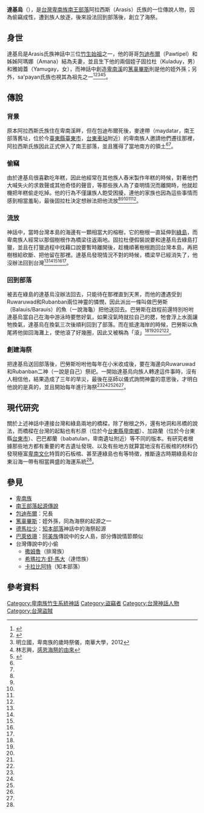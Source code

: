 '''達基烏'''（{{lang-pyu|Takio/Patakil/Takyu}}），是[[臺灣|台灣]][[卑南族|卑南族]][[南王部落|南王部落]]阿拉西斯（Arasis）氏族的一位傳說人物，因為偷竊成性，遭到族人放逐，後來設法回到部落後，創立了海祭。
==身世==
達基烏是Arasis氏族神話中三位[[南王部落起源傳說|竹生始祖]]之一，他的哥哥[[包迪布爾|包迪布爾]]（Pawtipel）和姊姊阿瑪娜（Amana）結為夫妻，並且生下他的兩個姪子固拉杜（Kuladuy，男）和雅姆蓋（Yamugay，女），而神話中創造[[卑南溪|卑南溪]]的[[篤辜畢斯|篤辜畢斯]]則是他的姪外孫；另外，sa'payan氏族也視其為祖先之一<ref name="番族慣習調查報告書第五卷排灣族．第二卷">{{cite book|date=2003-10-01|title=番族慣習調查報告書第二卷阿美族、卑南族|url=https://tm.ncl.edu.tw/article?u=022_004_00003743&lang=chn|publisher=中央研究院民族所|isbn=9789576717352|author=臺灣總督府臨時臺灣舊慣調查會}}</ref><ref name="卑南族神話與傳說">{{cite book|date=2003-09-01|title=卑南族神話與傳說|url=https://www.books.com.tw/products/0010232851|publisher=晨星|isbn=9574554775|author=達西烏拉彎‧畢馬}}</ref><ref name="卑南族的歲時祭儀">明立國，卑南族的歲時祭儀，南華大學，2012</ref><ref name="感恩海祭的由來">林志興，[https://www.dmtip.gov.tw/uploads/files/PDF/Puyuma%2012.pdf 感恩海祭的由來]</ref><ref name="卑南族一神話傳說">{{cite web|title=卑南族一神話傳說|url=https://www.dmtip.gov.tw/web/page/detail?l1=2&l2=61&l3=434&l4=448|accessdate=2017-07-06|work=臺灣原住民數位博物館}}</ref>。

==傳說==
===背景===
原本阿拉西斯氏族住在卑南溪畔，但在包迪布爾死後，麥達帶（maydatar，南王部落舊址，位於今[[臺東縣|臺東縣]][[臺東市|臺東市]]，[[臺東車站|台東車站]]附近）的卑南族人邀請他們遷往那裡，阿拉西斯氏族因此正式併入了南王部落，並且獲得了當地南方的領土<ref name="番族慣習調查報告書第五卷排灣族．第二卷" /><ref name="卑南族神話與傳說" />。

===偷竊===
由於達基烏很喜歡吃年糕，因此他經常在其他族人舂米製作年糕的時候，對著他們大喊失火的求救聲或其他奇怪的聲音，等那些族人為了查明情況而離開時，他就趁機把年糕偷走吃掉。他的行為不僅讓族人飽受困擾，連他的家族也因為這些事情而感到相當羞恥，最後固拉杜決定想辦法把他流放<ref name="番族慣習調查報告書第五卷排灣族．第二卷" /><ref name="卑南族神話與傳說" /><ref name="卑南族的歲時祭儀" /><ref name="感恩海祭的由來" /><ref name="卑南族一神話傳說" />。

===流放===
神話中，當時台灣本島的海邊有一顆相當大的榕樹，它的樹根一直延伸到[[綠島鄉|綠島]]，而卑南族人經常以那個樹根作為橋梁往返兩地。固拉杜便假裝說要和達基烏去綠島打獵，並且在打獵過程中找藉口說要暫時離開後，趁機順著樹根跑回台灣本島，再把樹根給砍斷、把他留在那裡。達基烏發現情況不對的時候，橋梁早已經消失了，他沒辦法回到台灣<ref name="番族慣習調查報告書第五卷排灣族．第二卷" /><ref name="卑南族神話與傳說" /><ref name="卑南族的歲時祭儀" /><ref name="感恩海祭的由來" /><ref name="卑南族一神話傳說" />。

===回到部落===
被丟在綠島的達基烏沒辦法回去，只能待在那裡直到天黑，而他的遭遇受到Ruwaruwad和Rubanban兩位神靈的憐憫，因此派出一條叫做巴勞斯（Balauis/Barauis）的魚（一說海龜）把他送回去。巴勞斯在啟程前還特別吩咐達基烏當自己在海中游泳時要憋好氣，如果沒氣時就拉自己的腮，牠會浮上水面讓牠換氣，達基烏在換氣三次後順利回到了部落。而在抵達海岸的時候，巴勞斯以魚尾將他拋回海灘上，使他滾了好幾圈，因此又被稱為「滾」<ref name="番族慣習調查報告書第五卷排灣族．第二卷" /><ref name="卑南族神話與傳說" /><ref name="卑南族的歲時祭儀" /><ref name="感恩海祭的由來" /><ref name="卑南族一神話傳說" />。

===創建海祭===
把達基烏送回部落後，巴勞斯吩咐他每年在小米收成後，要在海邊向Ruwaruwad和Rubanban二神（一說是自己）祭祀。一開始達基烏向族人轉達這件事時，沒有人相信他，結果造成了三年的旱災，最後在巫師以儀式詢問神靈的意思後，才明白他說的是真的，並且開始每年進行海祭<ref name="番族慣習調查報告書第五卷排灣族．第二卷" /><ref name="卑南族神話與傳說" /><ref name="卑南族的歲時祭儀" /><ref name="感恩海祭的由來" /><ref name="卑南族一神話傳說" />。

==現代研究==
關於上述神話中連接台灣和綠島兩地的橋樑，除了樹根之外，還有地洞和吊橋的說法，而橋樑在台灣的起點也有杉原（位於今[[臺東縣|台東縣]][[卑南鄉|卑南鄉]]）、加路蘭（位於今台東縣[[臺東市|台東市]]）、巴巴都蘭（babatulan，卑南遺址附近）等不同的版本。有研究者根據那些地方都有重要的考古遺址發現、以及有些地方就算當地沒有石板棺的材料仍發現極富[[卑南文化|卑南文化]]特質的石板棺、甚至連綠島也有等特徵，推斷遠古時期綠島和台東沿海一帶有相當興盛的海運系統<ref name="卑南族一神話傳說" />。

==參見==
*[[卑南族|卑南族]]
*[[南王部落起源傳說|南王部落起源傳說]]
*[[包迪布爾|包迪布爾]]：兄長
*[[篤辜畢斯|篤辜畢斯]]：姪外孫，同為海祭的起源之一
*[[德馬拉少|德馬拉少]]：[[知本部落|知本部落]]神話中的海祭起源
*[[巴萊依珊|巴萊依珊]]：[[阿美族|阿美族]]傳說中的女人島，部分傳說情節類似
*台灣傳說中的小偷
**[[撒姆魯|撒姆魯]]（排灣族）
**[[希瑪拉方·舒·馬大|希瑪拉方·舒·馬大]]（達悟族）
**[[卡拉比阿特|卡拉比阿特]]（知本部落）

==參考資料==
{{reflist}}

[[Category:卑南族竹生系統神話|Category:卑南族竹生系統神話]]
[[Category:盜竊者|Category:盜竊者]]
[[Category:台灣神話人物|Category:台灣神話人物]]
[[Category:台灣盜賊|Category:台灣盜賊]]